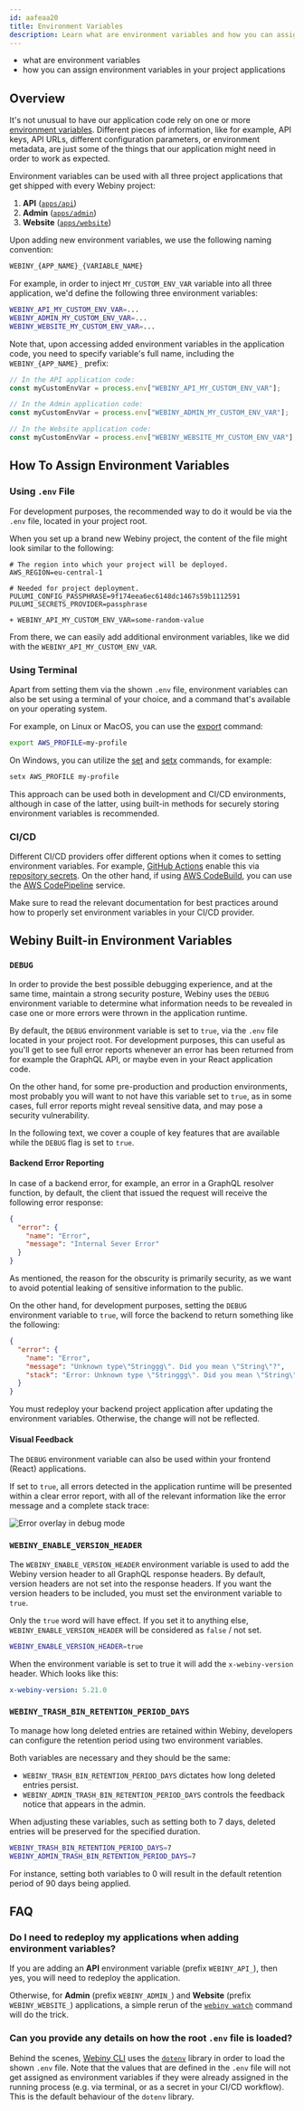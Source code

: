```yaml
---
id: aafeaa20
title: Environment Variables
description: Learn what are environment variables and how you can assign them.
---
```



<Alert type="success" title="What you'll learn">

- what are environment variables
- how you can assign environment variables in your project applications

</Alert>

## Overview

It's not unusual to have our application code rely on one or more [environment variables](https://en.wikipedia.org/wiki/Environment_variable). Different pieces of information, like for example, API keys, API URLs, different configuration parameters, or environment metadata, are just some of the things that our application might need in order to work as expected.

Environment variables can be used with all three project applications that get shipped with every Webiny project:

1. **API** ([`apps/api`](https://github.com/webiny/webiny-js/blob/v5.35.0/packages/cwp-template-aws/template/ddb/apps/api))
2. **Admin** ([`apps/admin`](https://github.com/webiny/webiny-js/blob/v5.35.0/packages/cwp-template-aws/template/common/apps/admin))
3. **Website** ([`apps/website`](https://github.com/webiny/webiny-js/blob/v5.35.0/packages/cwp-template-aws/template/common/apps/website))

Upon adding new environment variables, we use the following naming convention:

```bash
WEBINY_{APP_NAME}_{VARIABLE_NAME}
```

For example, in order to inject `MY_CUSTOM_ENV_VAR` variable into all three application, we'd define the following three environment variables:

```bash
WEBINY_API_MY_CUSTOM_ENV_VAR=...
WEBINY_ADMIN_MY_CUSTOM_ENV_VAR=...
WEBINY_WEBSITE_MY_CUSTOM_ENV_VAR=...
```

Note that, upon accessing added environment variables in the application code, you need to specify variable's full name, including the `WEBINY_{APP_NAME}_` prefix:

```ts
// In the API application code:
const myCustomEnvVar = process.env["WEBINY_API_MY_CUSTOM_ENV_VAR"];

// In the Admin application code:
const myCustomEnvVar = process.env["WEBINY_ADMIN_MY_CUSTOM_ENV_VAR"];

// In the Website application code:
const myCustomEnvVar = process.env["WEBINY_WEBSITE_MY_CUSTOM_ENV_VAR"];
```

## How To Assign Environment Variables

### Using `.env` File

For development purposes, the recommended way to do it would be via the `.env` file, located in your project root.

When you set up a brand new Webiny project, the content of the file might look similar to the following:

```diff-bash .env
# The region into which your project will be deployed.
AWS_REGION=eu-central-1

# Needed for project deployment.
PULUMI_CONFIG_PASSPHRASE=9f174eea6ec6148dc1467s59b1112591
PULUMI_SECRETS_PROVIDER=passphrase

+ WEBINY_API_MY_CUSTOM_ENV_VAR=some-random-value
```

From there, we can easily add additional environment variables, like we did with the `WEBINY_API_MY_CUSTOM_ENV_VAR`.

### Using Terminal

Apart from setting them via the shown `.env` file, environment variables can also be set using a terminal of your choice, and a command that's available on your operating system.

For example, on Linux or MacOS, you can use the [export](https://www.geeksforgeeks.org/export-command-in-linux-with-examples/) command:

```bash
export AWS_PROFILE=my-profile
```

On Windows, you can utilize the [set](https://docs.microsoft.com/en-us/windows-server/administration/windows-commands/set_1) and [setx](https://docs.microsoft.com/en-us/windows-server/administration/windows-commands/setx) commands, for example:

```bash
setx AWS_PROFILE my-profile
```

This approach can be used both in development and CI/CD environments, although in case of the latter, using built-in methods for securely storing environment variables is recommended.

### CI/CD

Different CI/CD providers offer different options when it comes to setting environment variables. For example, [GitHub Actions](https://github.com/features/actions) enable this via [repository secrets](https://docs.github.com/en/actions/reference/encrypted-secrets). On the other hand, if using [AWS CodeBuild](https://aws.amazon.com/codebuild/), you can use the [AWS CodePipeline](https://aws.amazon.com/codepipeline/) service.

Make sure to read the relevant documentation for best practices around how to properly set environment variables in your CI/CD provider.

## Webiny Built-in Environment Variables

### `DEBUG`

In order to provide the best possible debugging experience, and at the same time, maintain a strong security posture, Webiny uses the `DEBUG` environment variable to determine what information needs to be revealed in case one or more errors were thrown in the application runtime.

By default, the `DEBUG` environment variable is set to `true`, via the `.env` file located in your project root. For development purposes, this can useful as you'll get to see full error reports whenever an error has been returned from for example the GraphQL API, or maybe even in your React application code.

On the other hand, for some pre-production and production environments, most probably you will want to not have this variable set to `true`, as in some cases, full error reports might reveal sensitive data, and may pose a security vulnerability.

In the following text, we cover a couple of key features that are available while the `DEBUG` flag is set to `true`.

#### Backend Error Reporting

In case of a backend error, for example, an error in a GraphQL resolver function, by default, the client that issued the request will receive the following error response:

```json
{
  "error": {
    "name": "Error",
    "message": "Internal Sever Error"
  }
}
```

As mentioned, the reason for the obscurity is primarily security, as we want to avoid potential leaking of sensitive information to the public.

On the other hand, for development purposes, setting the `DEBUG` environment variable to `true`, will force the backend to return something like the following:

```json
{
  "error": {
    "name": "Error",
    "message": "Unknown type\"Stringgg\". Did you mean \"String\"?",
    "stack": "Error: Unknown type \"Stringgg\". Did you mean \"String\"?\n    at p (/var/task/handler.js:15:52587)\n    at x (/var/task/handler.js:45:166906)\n    at fe (/var/task/handler.js:126:504732)\n    at Ee (/var/task/handler.js:126:514113)\n    at t.createGraphQLSchema (/var/task/handler.js:57:373)\n    at handle (/var/task/handler.js:45:189370)\n    at /var/task/handler.js:45:187469\n    at new Promise (<anonymous>)\n    at i (/var/task/handler.js:45:187419)\n    at /var/task/handler.js:45:187592"
  }
}
```

<Alert type="info">

You must redeploy your backend project application after updating the environment variables. Otherwise, the change will not be reflected.

</Alert>

#### Visual Feedback

The `DEBUG` environment variable can also be used within your frontend (React) applications.

If set to `true`, all errors detected in the application runtime will be presented within a clear error report, with all of the relevant information like the error message and a complete stack trace:

![Error overlay in debug mode](./assets/environment-variables/error-overlay.png)

### `WEBINY_ENABLE_VERSION_HEADER`

The `WEBINY_ENABLE_VERSION_HEADER` environment variable is used to add the Webiny version header to all GraphQL response headers.
By default, version headers are not set into the response headers. If you want the version headers to be included, you must set the environment variable to `true`.

Only the `true` word will have effect. If you set it to anything else, `WEBINY_ENABLE_VERSION_HEADER` will be considered as `false` / not set.

```bash
WEBINY_ENABLE_VERSION_HEADER=true
```

When the environment variable is set to true it will add the `x-webiny-version` header. Which looks like this:

```yaml
x-webiny-version: 5.21.0
```

### `WEBINY_TRASH_BIN_RETENTION_PERIOD_DAYS`

To manage how long deleted entries are retained within Webiny, developers can configure the retention period using two environment variables. 

Both variables are necessary and they should be the same:

- `WEBINY_TRASH_BIN_RETENTION_PERIOD_DAYS` dictates how long deleted entries persist.
- `WEBINY_ADMIN_TRASH_BIN_RETENTION_PERIOD_DAYS` controls the feedback notice that appears in the admin.

When adjusting these variables, such as setting both to 7 days, deleted entries will be preserved for the specified duration.

```bash
WEBINY_TRASH_BIN_RETENTION_PERIOD_DAYS=7
WEBINY_ADMIN_TRASH_BIN_RETENTION_PERIOD_DAYS=7
```
For instance, setting both variables to 0 will result in the default retention period of 90 days being applied.

## FAQ

### Do I need to redeploy my applications when adding environment variables?

If you are adding an **API** environment variable (prefix `WEBINY_API_`), then yes, you will need to redeploy the application.

Otherwise, for **Admin** (prefix `WEBINY_ADMIN_`) and **Website** (prefix `WEBINY_WEBSITE_`) applications, a simple rerun of the [`webiny watch`](/docs/{version}/core-development-concepts/basics/watch-command) command will do the trick.

### Can you provide any details on how the root `.env` file is loaded?

Behind the scenes, [Webiny CLI](/docs/{version}/core-development-concepts/basics/webiny-cli) uses the [`dotenv`](https://www.npmjs.com/package/dotenv) library in order to load the shown `.env` file. Note that the values that are defined in the `.env` file will not get assigned as environment variables if they were already assigned in the running process (e.g. via terminal, or as a secret in your CI/CD workflow). This is the default behaviour of the `dotenv` library.
